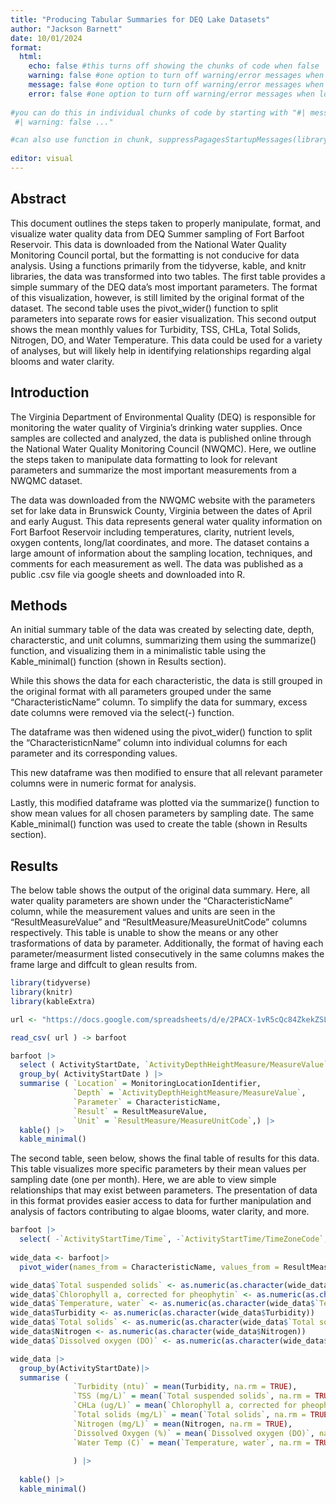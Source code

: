 ```yaml
---
title: "Producing Tabular Summaries for DEQ Lake Datasets"
author: "Jackson Barnett"
date: 10/01/2024
format: 
  html:
    echo: false #this turns off showing the chunks of code when false
    warning: false #one option to turn off warning/error messages when loading code when false
    message: false #one option to turn off warning/error messages when loading code when false
    error: false #one option to turn off warning/error messages when loading code when false
    
#you can do this in individual chunks of code by starting with "#| message: false
 #| warning: false ..."

#can also use function in chunk, suppressPagagesStartupMessages(library( tidyverse ))
    
editor: visual
---
```


## Abstract

This document outlines the steps taken to properly manipulate, format, and visualize water quality data from DEQ Summer sampling of Fort Barfoot Reservoir. This data is downloaded from the National Water Quality Monitoring Council portal, but the formatting is not conducive for data analysis. Using a functions primarily from the tidyverse, kable, and knitr libraries, the data was transformed into two tables. The first table provides a simple summary of the DEQ data's most important parameters. The format of this visualization, however, is still limited by the original format of the dataset. The second table uses the pivot_wider() function to split parameters into separate rows for easier visualization. This second output shows the mean monthly values for Turbidity, TSS, CHLa, Total Solids, Nitrogen, DO, and Water Temperature. This data could be used for a variety of analyses, but will likely help in identifying relationships regarding algal blooms and water clarity. 

## Introduction

The Virginia Department of Environmental Quality (DEQ) is responsible for monitoring the water quality of Virginia's drinking water supplies. Once samples are collected and analyzed, the data is published online through the National Water Quality Monitoring Council (NWQMC). Here, we outline the steps taken to manipulate data formatting to look for relevant parameters and summarize the most important measurements from a NWQMC dataset.

The data was downloaded from the NWQMC website with the parameters set for lake data in Brunswick County, Virginia between the dates of April and early August. This data represents general water quality information on Fort Barfoot Reservoir including temperatures, clarity, nutrient levels, oxygen contents, long/lat coordinates, and more. The dataset contains a large amount of information about the sampling location, techniques, and comments for each measurement as well. The data was published as a public .csv file via google sheets and downloaded into R.

## Methods

An initial summary table of the data was created by selecting date, depth, characterstic, and unit columns, summarizing them using the summarize() function, and visualizing them in a minimalistic table using the Kable_minimal() function (shown in Results section).

While this shows the data for each characteristic, the data is still grouped in the original format with all parameters grouped under the same "CharacteristicName" column. To simplify the data for summary, excess date columns were removed via the select(-) function.

The dataframe was then widened using the pivot_wider() function to split the "CharacteristicnName" column into individual columns for each parameter and its corresponding values.

This new dataframe was then modified to ensure that all relevant parameter columns were in numeric format for analysis.

Lastly, this modified dataframe was plotted via the summarize() function to show mean values for all chosen parameters by sampling date. The same Kable_minimal() function was used to create the table (shown in Results section).

## Results

The below table shows the output of the original data summary. Here, all water quality parameters are shown under the "CharacteristicName" column, while the measurement values and units are seen in the "ResultMeasureValue" and "ResultMeasure/MeasureUnitCode" columns respectively. This table is unable to show the means or any other trasformations of data by parameter. Additionally, the format of having each parameter/measurment listed consecutively in the same columns makes the frame large and diffcult to glean results from.

```r
library(tidyverse)
library(knitr)
library(kableExtra)

url <- "https://docs.google.com/spreadsheets/d/e/2PACX-1vR5cQc84ZkekZSLx5SfWwxqAmsEZqKOGljVuG4jPS-N6-8SL5TgSLSSdgLeaozQ9IzVzPJk07L7qkAO/pub?gid=0&single=true&output=csv"

read_csv( url ) -> barfoot

barfoot |> 
  select ( ActivityStartDate, `ActivityDepthHeightMeasure/MeasureValue`, MonitoringLocationIdentifier, CharacteristicName, ResultMeasureValue, `ResultMeasure/MeasureUnitCode` ) |>
  group_by( ActivityStartDate ) |>
  summarise ( `Location` = MonitoringLocationIdentifier,
              `Depth` = `ActivityDepthHeightMeasure/MeasureValue`,
              `Parameter` = CharacteristicName,
              `Result` = ResultMeasureValue,
              `Unit` = `ResultMeasure/MeasureUnitCode`,) |>
  kable() |>
  kable_minimal()
```



The second table, seen below, shows the final table of results for this data. This table visualizes more specific parameters by their mean values per sampling date (one per month). Here, we are able to view simple relationships that may exist between parameters. The presentation of data in this format provides easier access to data for further manipulation and analysis of factors contributing to algae blooms, water clarity, and more.


```r
barfoot |>
  select( -`ActivityStartTime/Time`, -`ActivityStartTime/TimeZoneCode`, -ActivityEndDate, -`ActivityEndTime/Time`, -`ActivityEndTime/TimeZoneCode`, -LastUpdated)
  
wide_data <- barfoot|>
  pivot_wider(names_from = CharacteristicName, values_from = ResultMeasureValue)

wide_data$`Total suspended solids` <- as.numeric(as.character(wide_data$`Total suspended solids`))
wide_data$`Chlorophyll a, corrected for pheophytin` <- as.numeric(as.character(wide_data$`Chlorophyll a, corrected for pheophytin`))
wide_data$`Temperature, water` <- as.numeric(as.character(wide_data$`Temperature, water`))
wide_data$Turbidity <- as.numeric(as.character(wide_data$Turbidity))
wide_data$`Total solids` <- as.numeric(as.character(wide_data$`Total solids`))
wide_data$Nitrogen <- as.numeric(as.character(wide_data$Nitrogen))
wide_data$`Dissolved oxygen (DO)` <- as.numeric(as.character(wide_data$`Dissolved oxygen (DO)`))

wide_data |>
  group_by(ActivityStartDate)|>
  summarise ( 
              `Turbidity (ntu)` = mean(Turbidity, na.rm = TRUE),
              `TSS (mg/L)` = mean(`Total suspended solids`, na.rm = TRUE),
              `CHLa (ug/L)` = mean(`Chlorophyll a, corrected for pheophytin`, na.rm = TRUE),
              `Total solids (mg/L)` = mean(`Total solids`, na.rm = TRUE),
              `Nitrogen (mg/L)` = mean(Nitrogen, na.rm = TRUE),
              `Dissolved Oxygen (%)` = mean(`Dissolved oxygen (DO)`, na.rm = TRUE),
              `Water Temp (C)` = mean(`Temperature, water`, na.rm = TRUE)
              
              ) |>
  
  kable() |>
  kable_minimal()
```

